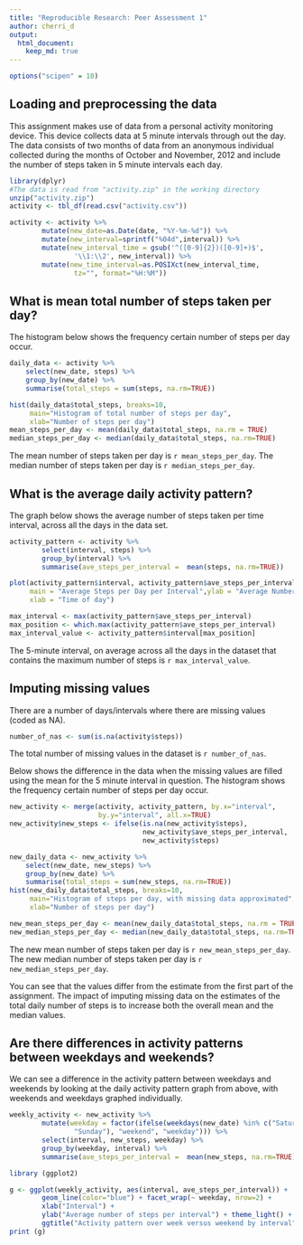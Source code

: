 ```yaml
---
title: "Reproducible Research: Peer Assessment 1"
author: cherri_d
output: 
  html_document:
    keep_md: true
---
```

```r
options("scipen" = 10)
```

## Loading and preprocessing the data
This assignment makes use of data from a personal activity monitoring device. This device collects data at 5 minute intervals through out the day. The data consists of two months of data from an anonymous individual collected during the months of October and November, 2012 and include the number of steps taken in 5 minute intervals each day.
```r
library(dplyr)
#The data is read from "activity.zip" in the working directory
unzip("activity.zip")
activity <- tbl_df(read.csv("activity.csv"))

activity <- activity %>%
        mutate(new_date=as.Date(date, "%Y-%m-%d")) %>%
        mutate(new_interval=sprintf("%04d",interval)) %>%
        mutate(new_interval_time = gsub('^([0-9]{2})([0-9]+)$', 
                '\\1:\\2', new_interval)) %>%
        mutate(new_time_interval=as.POSIXct(new_interval_time, 
                tz="", format="%H:%M"))
```


## What is mean total number of steps taken per day?
The histogram below shows the frequency certain number of steps per day occur.
```r
daily_data <- activity %>%
    select(new_date, steps) %>%
    group_by(new_date) %>%
    summarise(total_steps = sum(steps, na.rm=TRUE))

hist(daily_data$total_steps, breaks=10,
     main="Histogram of total number of steps per day",
     xlab="Number of steps per day")
mean_steps_per_day <- mean(daily_data$total_steps, na.rm = TRUE)
median_steps_per_day <- median(daily_data$total_steps, na.rm=TRUE)
```
The mean number of steps taken per day is `r mean_steps_per_day`.
The median number of steps taken per day is `r median_steps_per_day`.

## What is the average daily activity pattern?
The graph below shows the average number of steps taken per time interval, across all the days in the data set.

```r
activity_pattern <- activity %>%
        select(interval, steps) %>%
        group_by(interval) %>%
        summarise(ave_steps_per_interval =  mean(steps, na.rm=TRUE))

plot(activity_pattern$interval, activity_pattern$ave_steps_per_interval, type="l",
     main = "Average Steps per Day per Interval",ylab = "Average Number steps", 
     xlab = "Time of day")

max_interval <- max(activity_pattern$ave_steps_per_interval)
max_position <- which.max(activity_pattern$ave_steps_per_interval)
max_interval_value <- activity_pattern$interval[max_position]
```
The 5-minute interval, on average across all the days in the dataset that contains
the maximum number of steps is `r max_interval_value`.

## Imputing missing values
There are a number of days/intervals where there are missing values (coded as NA). 
```r
number_of_nas <- sum(is.na(activity$steps))
```
The total number of missing values in the dataset is `r number_of_nas`.

Below shows the difference in the data when the missing values are filled using the mean for the 5 minute interval in question. The histogram shows the frequency certain number of steps per day occur.

```r
new_activity <- merge(activity, activity_pattern, by.x="interval", 
                      by.y="interval", all.x=TRUE)
new_activity$new_steps <- ifelse(is.na(new_activity$steps),
                                 new_activity$ave_steps_per_interval, 
                                 new_activity$steps)

new_daily_data <- new_activity %>%
    select(new_date, new_steps) %>%
    group_by(new_date) %>%
    summarise(total_steps = sum(new_steps, na.rm=TRUE))
hist(new_daily_data$total_steps, breaks=10,
     main="Histogram of steps per day, with missing data approximated",
     xlab="Number of steps per day")

new_mean_steps_per_day <- mean(new_daily_data$total_steps, na.rm = TRUE)
new_median_steps_per_day <- median(new_daily_data$total_steps, na.rm=TRUE)

```

The new mean number of steps taken per day is `r new_mean_steps_per_day`.
The new median number of steps taken per day is `r new_median_steps_per_day`.

You can see that the values differ from the estimate from the first part of the assignment.  The impact of imputing missing data on the estimates of the total daily number of steps is to increase both the overall mean and the median values. 

## Are there differences in activity patterns between weekdays and weekends?
We can see a difference in the activity pattern between weekdays and weekends by looking at the daily activity pattern graph from above, with weekends and weekdays graphed individually.

```r
weekly_activity <- new_activity %>%
        mutate(weekday = factor(ifelse(weekdays(new_date) %in% c("Saturday",
                "Sunday"), "weekend", "weekday"))) %>%
        select(interval, new_steps, weekday) %>%
        group_by(weekday, interval) %>%
        summarise(ave_steps_per_interval =  mean(new_steps, na.rm=TRUE))

library (ggplot2)

g <- ggplot(weekly_activity, aes(interval, ave_steps_per_interval)) +  
        geom_line(color="blue") + facet_wrap(~ weekday, nrow=2) +
        xlab("Interval") + 
        ylab("Average number of steps per interval") + theme_light() +
        ggtitle("Activity pattern over week versus weekend by interval")
print (g)
```
